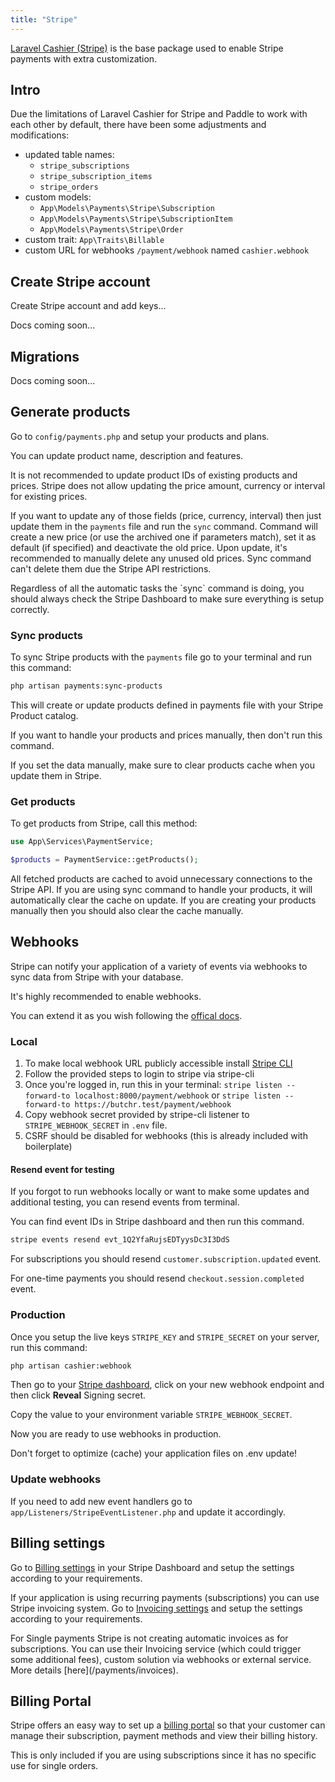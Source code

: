 ```yaml
---
title: "Stripe"
---
```


[Laravel Cashier (Stripe)](https://laravel.com/docs/11.x/billing) is the base package used to enable Stripe payments with extra customization.

## Intro

Due the limitations of Laravel Cashier for Stripe and Paddle to work with each other by default, there have been some adjustments and modifications:

- updated table names:
  - `stripe_subscriptions`
  - `stripe_subscription_items`
  - `stripe_orders`
- custom models:
  - `App\Models\Payments\Stripe\Subscription`
  - `App\Models\Payments\Stripe\SubscriptionItem`
  - `App\Models\Payments\Stripe\Order`
- custom trait: `App\Traits\Billable`
- custom URL for webhooks `/payment/webhook` named `cashier.webhook`

## Create Stripe account

Create Stripe account and add keys...

Docs coming soon...

## Migrations

Docs coming soon...

## Generate products

Go to `config/payments.php` and setup your products and plans.

You can update product name, description and features.

<Warning>
  It is not recommended to update product IDs of existing products and prices.
</Warning>

<Warning>
  Stripe does not allow updating the price amount, currency or interval for
  existing prices.
</Warning>

If you want to update any of those fields (price, currency, interval) then just update them in the `payments` file and run the `sync` command. Command will create a new price (or use the archived one if parameters match), set it as default (if specified) and deactivate the old price. Upon update, it's recommended to manually delete any unused old prices. Sync command can't delete them due the Stripe API restrictions.

<Info>
  Regardless of all the automatic tasks the `sync` command is doing, you should
  always check the Stripe Dashboard to make sure everything is setup correctly.
</Info>

### Sync products

To sync Stripe products with the `payments` file go to your terminal and run this command:

```bash
php artisan payments:sync-products
```

This will create or update products defined in payments file with your Stripe Product catalog.

If you want to handle your products and prices manually, then don't run this command.

<Warning>
  If you set the data manually, make sure to clear products cache when you
  update them in Stripe.
</Warning>

### Get products

To get products from Stripe, call this method:

```php
use App\Services\PaymentService;

$products = PaymentService::getProducts();
```

All fetched products are cached to avoid unnecessary connections to the Stripe API. If you are using sync command to handle your products, it will automatically clear the cache on update. If you are creating your products manually then you should also clear the cache manually.

## Webhooks

Stripe can notify your application of a variety of events via webhooks to sync data from Stripe with your database.

<Info>It's highly recommended to enable webhooks.</Info>

You can extend it as you wish following the [offical docs](https://laravel.com/docs/11.x/billing#handling-stripe-webhooks).

### Local

1. To make local webhook URL publicly accessible install [Stripe CLI](https://docs.stripe.com/stripe-cli)
2. Follow the provided steps to login to stripe via stripe-cli
3. Once you're logged in, run this in your terminal: `stripe listen --forward-to localhost:8000/payment/webhook` or `stripe listen --forward-to https://butchr.test/payment/webhook`
4. Copy webhook secret provided by stripe-cli listener to `STRIPE_WEBHOOK_SECRET` in `.env` file.
5. CSRF should be disabled for webhooks (this is already included with boilerplate)

#### Resend event for testing

If you forgot to run webhooks locally or want to make some updates and additional testing, you can resend events from terminal.

You can find event IDs in Stripe dashboard and then run this command.

```bash
stripe events resend evt_1Q2YfaRujsEDTyysDc3I3DdS
```

For subscriptions you should resend `customer.subscription.updated` event.

For one-time payments you should resend `checkout.session.completed` event.

### Production

Once you setup the live keys `STRIPE_KEY` and `STRIPE_SECRET` on your server, run this command:

```bash
php artisan cashier:webhook
```

Then go to your [Stripe dashboard](https://dashboard.stripe.com/webhooks), click on your new webhook endpoint and then click **Reveal** Signing secret.

Copy the value to your environment variable `STRIPE_WEBHOOK_SECRET`.

Now you are ready to use webhooks in production.

<Warning>
  Don't forget to optimize (cache) your application files on .env update!
</Warning>

### Update webhooks

If you need to add new event handlers go to `app/Listeners/StripeEventListener.php` and update it accordingly.

## Billing settings

Go to [Billing settings](https://dashboard.stripe.com/settings/billing/automatic) in your Stripe Dashboard and setup the settings according to your requirements.

If your application is using recurring payments (subscriptions) you can use Stripe invoicing system. Go to [Invoicing settings](https://dashboard.stripe.com/test/settings/billing/invoice) and setup the settings according to your requirements.

<Info>
  For Single payments Stripe is not creating automatic invoices as for
  subscriptions. You can use their Invoicing service (which could trigger some
  additional fees), custom solution via webhooks or external service. More
  details [here](/payments/invoices).
</Info>

## Billing Portal

Stripe offers an easy way to set up a [billing portal](https://dashboard.stripe.com/test/settings/billing/portal) so that your customer can manage their subscription, payment methods and view their billing history.

This is only included if you are using subscriptions since it has no specific use for single orders.
